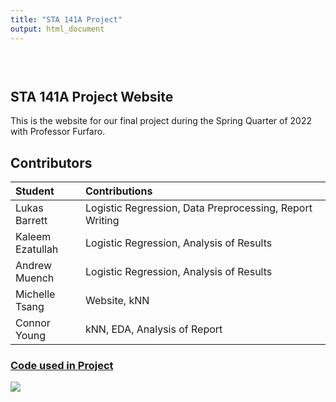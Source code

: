 ```yaml
---
title: "STA 141A Project"
output: html_document
---
```


<style type="text/css">
.title {
  display: none;
}

#getting-started img {
  margin-right: 10px;
}

</style>

<div class="row" style="padding-top: 30px;">
<div class="col-sm-6">

# **STA 141A Project Website**

This is the website for our final project during the Spring Quarter of 2022 with Professor Furfaro.

## Contributors
|Student         |Contributions                                          |
|:---------------|:------------------------------------------------------|
|Lukas Barrett   |Logistic Regression, Data Preprocessing, Report Writing|
|Kaleem Ezatullah|Logistic Regression, Analysis of Results               |
|Andrew Muench   |Logistic Regression, Analysis of Results               |
|Michelle Tsang  |Website, kNN                                           |
|Connor Young    |kNN, EDA, Analysis of Report                           |

</div>
<div class="col-sm-6">

### [Code used in Project](https://github.com/lbarrett24/STA_141A-Final_Project)

<a href = "https://github.com/lbarrett24/STA_141A-Final_Project">
![](images/logo.png)
</a>
</div>
